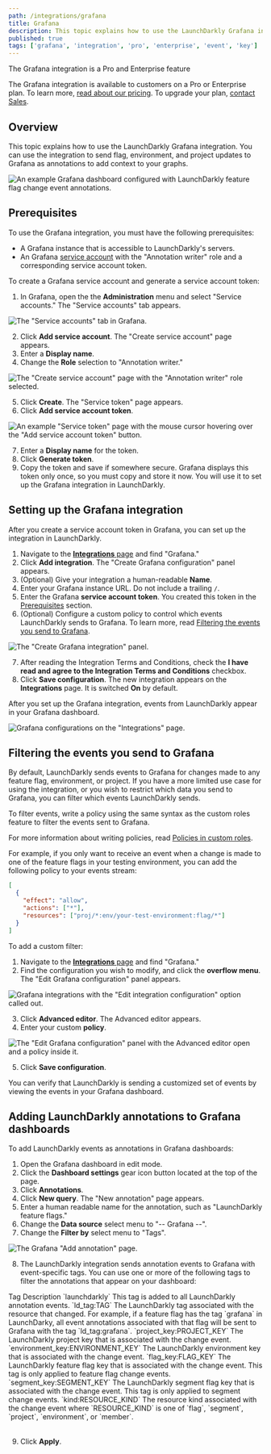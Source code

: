 ```yaml
---
path: /integrations/grafana
title: Grafana
description: This topic explains how to use the LaunchDarkly Grafana integration. You can use the integration to send flag, environment, and project updates to Grafana to add context to your graphs.
published: true
tags: ['grafana', 'integration', 'pro', 'enterprise', 'event', 'key']
---
```


<Callout intent="primary">
<CalloutTitle>The Grafana integration is a Pro and Enterprise feature</CalloutTitle>
<CalloutDescription>

The Grafana integration is available to customers on a Pro or Enterprise plan. To learn more, [read about our pricing](https://launchdarkly.com/pricing/). To upgrade your plan, [contact Sales](https://launchdarkly.com/contact-sales/).

</CalloutDescription>
</Callout>

## Overview

This topic explains how to use the LaunchDarkly Grafana integration. You can use the integration to send flag, environment, and project updates to Grafana as annotations to add context to your graphs.

![An example Grafana dashboard configured with LaunchDarkly feature flag change event annotations.](grafana-dashboard-with-annotations.png)

## Prerequisites

To use the Grafana integration, you must have the following prerequisites:

- A Grafana instance that is accessible to LaunchDarkly's servers.
- An Grafana [service account](https://grafana.com/docs/grafana/latest/administration/service-accounts/#service-accounts) with the "Annotation writer" role and a corresponding service account token.

To create a Grafana service account and generate a service account token:

1. In Grafana, open the the **Administration** menu and select "Service accounts." The "Service accounts" tab appears.

![The "Service accounts" tab in Grafana.](grafana-service-accounts-tab.png)

2. Click **Add service account**. The "Create service account" page appears.
3. Enter a **Display name**.
4. Change the **Role** selection to "Annotation writer."

![The "Create service account" page with the "Annotation writer" role selected.](grafana-create-service-account-with-role.png)

5. Click **Create**. The "Service token" page appears.
6. Click **Add service account token**.

![An example "Service token" page with the mouse cursor hovering over the "Add service account token" button.](grafana-service-token-page.png)

7. Enter a **Display name** for the token.
8. Click **Generate token**.
9. Copy the token and save if somewhere secure. Grafana displays this token only once, so you must copy and store it now. You will use it to set up the Grafana integration in LaunchDarkly.

## Setting up the Grafana integration

After you create a service account token in Grafana, you can set up the integration in LaunchDarkly.

1. Navigate to the [**Integrations** page](https://app.launchdarkly.com/default/integrations) and find "Grafana."
2. Click **Add integration**. The "Create Grafana configuration" panel appears.
3. (Optional) Give your integration a human-readable **Name**.
4. Enter your Grafana instance URL. Do not include a trailing `/`.
5. Enter the Grafana **service account token**. You created this token in the [Prerequisites](#prerequisites) section.
6. (Optional) Configure a custom policy to control which events LaunchDarkly sends to Grafana. To learn more, read [Filtering the events you send to Grafana](#filtering-the-events-you-send-to-grafana).

![The "Create Grafana integration" panel.](grafana-config.png)

7. After reading the Integration Terms and Conditions, check the **I have read and agree to the Integration Terms and Conditions** checkbox.
8. Click **Save configuration**. The new integration appears on the **Integrations** page. It is switched **On** by default.

After you set up the Grafana integration, events from LaunchDarkly appear in your Grafana dashboard.

![Grafana configurations on the "Integrations" page.](grafana-integration.png)

## Filtering the events you send to Grafana

By default, LaunchDarkly sends events to Grafana for changes made to any feature flag, environment, or project. If you have a more limited use case for using the integration, or you wish to restrict which data you send to Grafana, you can filter which events LaunchDarkly sends.

To filter events, write a policy using the same syntax as the custom roles feature to filter the events sent to Grafana.

For more information about writing policies, read [Policies in custom roles](/home/members/role-policies).

For example, if you only want to receive an event when a change is made to one of the feature flags in your testing environment, you can add the following policy to your events stream:

<CodeSample>
<CSTab label="Example Grafana policy">

```json
[
  {
    "effect": "allow",
    "actions": ["*"],
    "resources": ["proj/*:env/your-test-environment:flag/*"]
  }
]
```

</CSTab>
</CodeSample>

To add a custom filter:

1. Navigate to the [**Integrations** page](https://app.launchdarkly.com/default/integrations) and find "Grafana."
2. Find the configuration you wish to modify, and click the **overflow menu**. The "Edit Grafana configuration" panel appears.

![Grafana integrations with the "Edit integration configuration" option called out.](grafana-edit-callout.png)

3. Click **Advanced editor**. The Advanced editor appears.
4. Enter your custom **policy**.

![The "Edit Grafana configuration" panel with the Advanced editor open and a policy inside it.](grafana-custom-policy.png)<br/>

5. Click **Save configuration**.

You can verify that LaunchDarkly is sending a customized set of events by viewing the events in your Grafana dashboard.

## Adding LaunchDarkly annotations to Grafana dashboards

To add LaunchDarkly events as annotations in Grafana dashboards:

1. Open the Grafana dashboard in edit mode.
2. Click the **Dashboard settings** gear icon button located at the top of the page.
3. Click **Annotations**.
4. Click **New query**. The "New annotation" page appears.
5. Enter a human readable name for the annotation, such as "LaunchDarkly feature flags."
6. Change the **Data source** select menu to "-- Grafana --".
7. Change the **Filter by** select menu to "Tags".

![The Grafana "Add annotation" page.](grafana-add-annotation.png)

8. The LaunchDarkly integration sends annotation events to Grafana with event-specific tags. You can use one or more of the following tags to filter the annotations that appear on your dashboard:

<Table>
  <TableHeader>
    <TableHeadCell>Tag</TableHeadCell>
    <TableHeadCell>Description</TableHeadCell>
  </TableHeader>
  <TableBody>
    <TableRow>
      <TableCell>`launchdarkly`</TableCell>
      <TableCell>This tag is added to all LaunchDarkly annotation events.</TableCell>
    </TableRow>
    <TableRow>
      <TableCell>`ld_tag:TAG`</TableCell>
      <TableCell>
        The LaunchDarkly tag associated with the resource that changed. For example, if a feature flag has the tag
        `grafana` in LaunchDarky, all event annotations associated with that flag will be sent to Grafana with the tag
        `ld_tag:grafana`.
      </TableCell>
    </TableRow>
    <TableRow>
      <TableCell>`project_key:PROJECT_KEY`</TableCell>
      <TableCell>The LaunchDarkly project key that is associated with the change event.</TableCell>
    </TableRow>
    <TableRow>
      <TableCell>`environment_key:ENVIRONMENT_KEY`</TableCell>
      <TableCell>The LaunchDarkly environment key that is associated with the change event.</TableCell>
    </TableRow>
    <TableRow>
      <TableCell>`flag_key:FLAG_KEY`</TableCell>
      <TableCell>
        The LaunchDarkly feature flag key that is associated with the change event. This tag is only applied to feature
        flag change events.
      </TableCell>
    </TableRow>
    <TableRow>
      <TableCell>`segment_key:SEGMENT_KEY`</TableCell>
      <TableCell>
        The LaunchDarkly segment flag key that is associated with the change event. This tag is only applied to segment
        change events.
      </TableCell>
    </TableRow>
    <TableRow>
      <TableCell>`kind:RESOURCE_KIND`</TableCell>
      <TableCell>
        The resource kind associated with the change event where `RESOURCE_KIND` is one of `flag`, `segment`, `project`,
        `environment`, or `member`.
      </TableCell>
    </TableRow>
  </TableBody>
</Table>

9. Click **Apply**.
